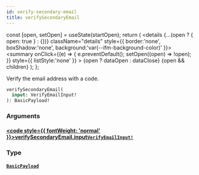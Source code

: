 ```yaml
---
id: verify-secondary-email
title: verifySecondaryEmail
---
```









  const [open, setOpen] = useState(startOpen);
  return (
    <details {...(open ? { open: true } : {})} className="details" style={{ border:'none', boxShadow:'none', background:'var(--ifm-background-color)' }}>
      <summary
        onClick={(e) => {
          e.preventDefault();
          setOpen((open) => !open);
        }}
        style={{ listStyle:'none' }}
      >
      {open ? dataOpen : dataClose}
      </summary>
      {open && children}
    </details>
  );
};








Verify the email address with a code.


```graphql
verifySecondaryEmail(
  input: VerifyEmailInput!
): BasicPayload!
```




### Arguments

#### [<code style={{ fontWeight: 'normal' }}>verifySecondaryEmail.<b>input</b></code>](#)<Bullet />[`VerifyEmailInput!`](/gql-api/types/inputs/verify-email-input) <Badge class="badge badge--secondary" text="non-null"/> <Badge class="badge badge--secondary" text="input"/> 
> 
> 
> 
> 

### Type

#### [`BasicPayload`](/gql-api/types/objects/basic-payload) <Badge class="badge badge--secondary" text="object"/> 
> 
> 
> 
> 





